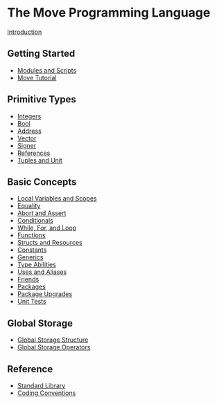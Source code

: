 # The Move Programming Language

[Introduction](introduction.md)

## Getting Started

- [Modules and Scripts](modules-and-scripts.md)
- [Move Tutorial](move-tutorial.md)

## Primitive Types

- [Integers](integers.md)
- [Bool](bool.md)
- [Address](address.md)
- [Vector](vector.md)
- [Signer](signer.md)
- [References](references.md)
- [Tuples and Unit](tuples.md)

## Basic Concepts

- [Local Variables and Scopes](variables.md)
- [Equality](equality.md)
- [Abort and Assert](abort-and-assert.md)
- [Conditionals](conditionals.md)
- [While, For, and Loop](loops.md)
- [Functions](functions.md)
- [Structs and Resources](structs-and-resources.md)
- [Constants](constants.md)
- [Generics](generics.md)
- [Type Abilities](abilities.md)
- [Uses and Aliases](uses.md)
- [Friends](friends.md)
- [Packages](packages.md)
- [Package Upgrades](package-upgrades.md)
- [Unit Tests](unit-testing.md)

## Global Storage

- [Global Storage Structure](global-storage-structure.md)
- [Global Storage Operators](global-storage-operators.md)

## Reference

- [Standard Library](standard-library.md)
- [Coding Conventions](coding-conventions.md)
